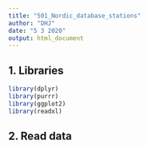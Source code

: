 ```yaml
---
title: "501_Nordic_database_stations"
author: "DHJ"
date: "5 3 2020"
output: html_document
---
```


## 1. Libraries
```r

library(dplyr)
library(purrr)
library(ggplot2)
library(readxl)


```

## 2. Read data  
```r



```

